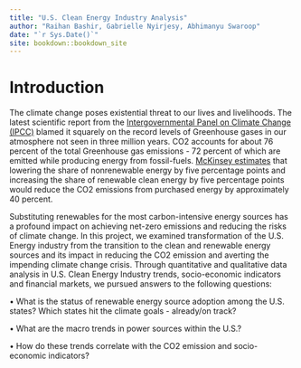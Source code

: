 ```yaml
--- 
title: "U.S. Clean Energy Industry Analysis"
author: "Raihan Bashir, Gabrielle Nyirjesy, Abhimanyu Swaroop"
date: "`r Sys.Date()`"
site: bookdown::bookdown_site
---
```


# Introduction

The climate change poses existential threat to our lives and livelihoods. The latest scientific report from the [Intergovernmental Panel on Climate Change (IPCC)](https://www.ipcc.ch/reports/) blamed it squarely on the record levels of Greenhouse gases in our atmosphere not seen in three million years. CO2 accounts for about 76 percent of the total Greenhouse gas emissions - 72 percent of which are emitted while producing energy from fossil-fuels. [McKinsey estimates](https://www.mckinsey.com/industries/electric-power-and-natural-gas/our-insights/managing-water-and-climate-risk-with-renewable-energy) that lowering the share of nonrenewable energy by five percentage points and increasing the share of renewable clean energy by five percentage points would reduce the CO2 emissions from purchased energy by approximately 40 percent.  

Substituting renewables for the most carbon-intensive energy sources has a profound impact on achieving net-zero emissions and reducing the risks of climate change. In this project, we examined transformation of the U.S. Energy industry from the transition to the clean and renewable energy sources and its impact in reducing the CO2 emission and averting the impending climate change crisis. Through quantitative and qualitative data analysis in U.S. Clean Energy Industry trends, socio-economic indicators and financial markets, we pursued answers to the following questions:

•	What is the status of renewable energy source adoption among the U.S. states? Which states hit the climate goals - already/on track? 


•	What are the macro trends in power sources within the U.S.?


•	How do these trends correlate with the CO2 emission and socio-economic indicators? 
